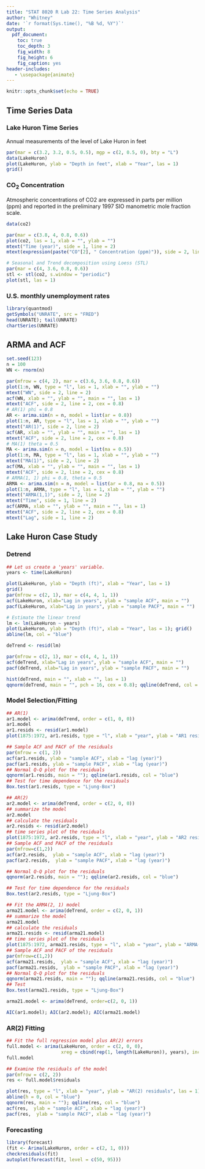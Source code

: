 ```yaml
---
title: "STAT 8020 R Lab 22: Time Series Analysis"
author: "Whitney"
date: '`r format(Sys.time(), "%B %d, %Y")`'
output:
  pdf_document:
    toc: true
    toc_depth: 3
    fig_width: 8
    fig_height: 6
    fig_caption: yes
header-includes:
   - \usepackage{animate}
---
```


```r
knitr::opts_chunk$set(echo = TRUE)
```

## Time Series Data

### Lake Huron Time Series

Annual measurements of the level of Lake Huron in feet

```r
par(mar = c(3.2, 3.2, 0.5, 0.5), mgp = c(2, 0.5, 0), bty = "L")
data(LakeHuron)
plot(LakeHuron, ylab = "Depth in feet", xlab = "Year", las = 1)
grid()
```

### $\mathrm{CO}_{2}$ Concentration

Atmospheric concentrations of $\mathrm{CO}2$ are expressed in parts per million (ppm) and reported in the preliminary 1997 SIO manometric mole fraction scale.

```r
data(co2)

par(mar = c(3.8, 4, 0.8, 0.6))
plot(co2, las = 1, xlab = "", ylab = "")
mtext("Time (year)", side = 1, line = 2)
mtext(expression(paste("CO"[2], " Concentration (ppm)")), side = 2, line = 2.5)

# Seasonal and Trend decomposition using Loess (STL)
par(mar = c(4, 3.6, 0.8, 0.6))
stl <- stl(co2, s.window = "periodic")
plot(stl, las = 1)
```

### U.S. monthly unemployment rates

```r
library(quantmod)
getSymbols("UNRATE", src = "FRED")
head(UNRATE); tail(UNRATE)
chartSeries(UNRATE) 
```


## ARMA and ACF

```r
set.seed(123)
n = 100
WN <- rnorm(n)

par(mfrow = c(4, 2), mar = c(3.6, 3.6, 0.8, 0.6))
plot(1:n, WN, type = "l", las = 1, xlab = "", ylab = "")
mtext("WN", side = 2, line = 2)
acf(WN, xlab = "", ylab = "", main = "", las = 1)
mtext("ACF", side = 2, line = 2, cex = 0.8)
# AR(1) phi = 0.8
AR <- arima.sim(n = n, model = list(ar = 0.8))
plot(1:n, AR, type = "l", las = 1, xlab = "", ylab = "")
mtext("AR(1)", side = 2, line = 2)
acf(AR, xlab = "", ylab = "", main = "", las = 1)
mtext("ACF", side = 2, line = 2, cex = 0.8)
# MA(1) theta = 0.5
MA <- arima.sim(n = n, model = list(ma = 0.5))
plot(1:n, MA, type = "l", las = 1, xlab = "", ylab = "")
mtext("MA(1)", side = 2, line = 2)
acf(MA, xlab = "", ylab = "", main = "", las = 1)
mtext("ACF", side = 2, line = 2, cex = 0.8)
# ARMA(1, 1) phi = 0.8, theta = 0.5
ARMA <- arima.sim(n = n, model = list(ar = 0.8, ma = 0.5))
plot(1:n, ARMA, type = "l", las = 1, xlab = "", ylab = "")
mtext("ARMA(1,1)", side = 2, line = 2)
mtext("Time", side = 1, line = 2)
acf(ARMA, xlab = "", ylab = "", main = "", las = 1)
mtext("ACF", side = 2, line = 2, cex = 0.8)
mtext("Lag", side = 1, line = 2)
```

## Lake Huron Case Study

### Detrend 

```r
## Let us create a 'years' variable.
years <- time(LakeHuron)

plot(LakeHuron, ylab = "Depth (ft)", xlab = "Year", las = 1)
grid()
par(mfrow = c(2, 1), mar = c(4, 4, 1, 1))
acf(LakeHuron, xlab="Lag in years", ylab = "sample ACF", main = "")
pacf(LakeHuron, xlab="Lag in years", ylab = "sample PACF", main = "")

# Estimate the linear trend
lm <- lm(LakeHuron ~ years)
plot(LakeHuron, ylab = "Depth (ft)", xlab = "Year", las = 1); grid()
abline(lm, col = "blue")

deTrend <- resid(lm)

par(mfrow = c(2, 1), mar = c(4, 4, 1, 1))
acf(deTrend, xlab="Lag in years", ylab = "sample ACF", main = "")
pacf(deTrend, xlab="Lag in years", ylab = "sample PACF", main = "")

hist(deTrend, main = "", xlab = "", las = 1)
qqnorm(deTrend, main = "", pch = 16, cex = 0.8); qqline(deTrend, col = "blue")
```

### Model Selection/Fitting

```r
## AR(1)
ar1.model <- arima(deTrend, order = c(1, 0, 0))
ar1.model
ar1.resids <- resid(ar1.model)
plot(1875:1972, ar1.resids, type = "l", xlab = "year", ylab = "AR1 residuals")

## Sample ACF and PACF of the residuals
par(mfrow = c(1, 2))
acf(ar1.resids, ylab = "sample ACF", xlab = "lag (year)")
pacf(ar1.resids, ylab = "sample PACF", xlab = "lag (year)")
## Normal Q-Q plot for the residuals
qqnorm(ar1.resids, main = ""); qqline(ar1.resids, col = "blue")
## Test for time dependence for the residuals 
Box.test(ar1.resids, type = "Ljung-Box")

## AR(2)
ar2.model <- arima(deTrend, order = c(2, 0, 0))
## summarize the model
ar2.model
## calculate the residuals
ar2.resids <- resid(ar2.model)
## time series plot of the residuals
plot(1875:1972, ar2.resids, type = "l", xlab = "year", ylab = "AR2 residuals")
## Sample ACF and PACF of the residuals
par(mfrow=c(1,2))
acf(ar2.resids,  ylab = "sample ACF", xlab = "lag (year)")
pacf(ar2.resids,  ylab = "sample PACF", xlab = "lag (year)")

## Normal Q-Q plot for the residuals
qqnorm(ar2.resids, main = ""); qqline(ar2.resids, col = "blue")

## Test for time dependence for the residuals 
Box.test(ar2.resids, type = "Ljung-Box")

## Fit the ARMA(2, 1) model
arma21.model <- arima(deTrend, order = c(2, 0, 1))
## summarize the model
arma21.model
## calculate the residuals
arma21.resids <- resid(arma21.model)
## time series plot of the residuals
plot(1875:1972, arma21.resids, type = "l", xlab = "year", ylab = "ARMA(2, 1) residuals")
## Sample ACF and PACF of the residuals
par(mfrow=c(1,2))
acf(arma21.resids,  ylab = "sample ACF", xlab = "lag (year)")
pacf(arma21.resids,  ylab = "sample PACF", xlab = "lag (year)")
## Normal Q-Q plot for the residuals
qqnorm(arma21.resids, main = ""); qqline(arma21.resids, col = "blue")
## Test
Box.test(arma21.resids, type = "Ljung-Box")

arma21.model <- arima(deTrend, order=c(2, 0, 1))

AIC(ar1.model); AIC(ar2.model); AIC(arma21.model)
```

### AR(2) Fitting

```r
## Fit the full regression model plus AR(2) errors
full.model <- arima(LakeHuron, order = c(2, 0, 0),
                    xreg = cbind(rep(1, length(LakeHuron)), years), include.mean = FALSE)
full.model

## Examine the residuals of the model
par(mfrow = c(2, 2))
res <- full.model$residuals

plot(res, type = "l", xlab = "year", ylab = "AR(2) residuals", las = 1)
abline(h = 0, col = "blue")
qqnorm(res, main = ""); qqline(res, col = "blue")
acf(res,  ylab = "sample ACF", xlab = "lag (year)")
pacf(res,  ylab = "sample PACF", xlab = "lag (year)")
```

### Forecasting

```r
library(forecast)
(fit <- Arima(LakeHuron, order = c(2, 1, 0)))
checkresiduals(fit)
autoplot(forecast(fit, level = c(50, 95)))
```



